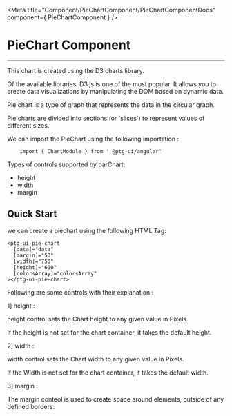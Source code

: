 


 <Meta title="Component/PieChartComponent/PieChartComponentDocs" component={ PieChartComponent }    />


 # PieChart Component

 ---
This chart is created using the D3 charts library. 

Of the available libraries, D3.js is one of the most popular. It allows you to create data visualizations by manipulating the DOM based on dynamic data.

Pie chart is a type of graph that represents the data in the circular graph.

Pie charts are divided into sections (or 'slices') to represent values of different sizes.


We can import the PieChart  using the following importation : 
```
    import { ChartModule } from ' @ptg-ui/angular'

```    


 Types of controls supported by barChart:

 - height
 - width
 - margin
 
 
## Quick Start

we can create a piechart using the following HTML Tag: 

```
<ptg-ui-pie-chart
  [data]="data"
  [margin]="50"
  [width]="750"
  [height]="600"
  [colorsArray]="colorsArray"
></ptg-ui-pie-chart>

```




Following are some controls with their explanation :

1] height :

height control sets the Chart height to any given value in Pixels.

If the height is not set for the chart container, it takes the default height.

<Canvas><Story id="component-piechartcomponent--height" /></Canvas>


2] width : 

width control sets the Chart width to any given value in Pixels.

If the Width is not set for the chart container, it takes the default width.

<Canvas><Story id="component-piechartcomponent--width" /></Canvas>


3] margin : 

The  margin conteol is used to create space around elements, outside of any defined borders.

<Canvas><Story id="component-piechartcomponent--margin" /></Canvas>